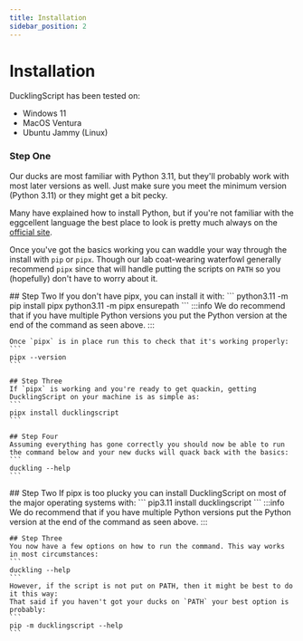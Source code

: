 ```yaml
---
title: Installation
sidebar_position: 2
---
```



# Installation

DucklingScript has been tested on:
- Windows 11
- MacOS Ventura
- Ubuntu Jammy (Linux)

### Step One
Our ducks are most familiar with Python 3.11, but they'll probably work with most later versions as well. Just make sure you meet the minimum version (Python 3.11) or they might get a bit pecky.

Many have explained how to install Python, but if you're not familiar with the eggcellent language the best place to look is pretty much always on the [official site](https://www.python.org).

Once you've got the basics working you can waddle your way through the install with `pip` or `pipx`. Though our lab coat-wearing waterfowl generally recommend `pipx` since that will handle putting the scripts on `PATH` so you (hopefully) don't have to worry about it.

<Tabs>
  <TabItem value="with_pipx" label="With pipx (recommended)" default>
    ## Step Two
    If you don't have pipx, you can install it with:
    ```
    python3.11 -m pip install pipx
    python3.11 -m pipx ensurepath
    ```
    :::info
    We do recommend that if you have multiple Python versions you put the Python version at the end of the command as seen above.
    :::

    Once `pipx` is in place run this to check that it's working properly:
    ```
    pipx --version
    ```

    ## Step Three
    If `pipx` is working and you're ready to get quackin, getting DucklingScript on your machine is as simple as:
    ```
    pipx install ducklingscript
    ```

    ## Step Four
    Assuming everything has gone correctly you should now be able to run the command below and your new ducks will quack back with the basics:
    ```
    duckling --help
    ```
  </TabItem>

  <TabItem value="without_pipx" label="Without pipx">
    ## Step Two 
    If pipx is too plucky you can install DucklingScript on most of the major operating systems with:
    ```
    pip3.11 install ducklingscript
    ```
    :::info
    We do recommend that if you have multiple Python versions put the Python version at the end of the command as seen above.
    :::

    ## Step Three
    You now have a few options on how to run the command. This way works in most circumstances:
    ```
    duckling --help
    ```
    However, if the script is not put on PATH, then it might be best to do it this way:
    That said if you haven't got your ducks on `PATH` your best option is probably:
    ```
    pip -m ducklingscript --help
    ```
  </TabItem>
</Tabs>